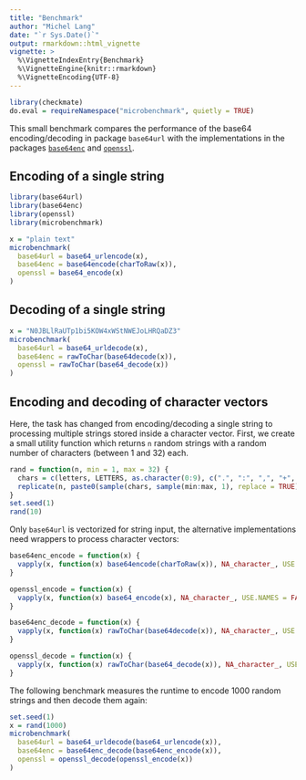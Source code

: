 ```yaml
---
title: "Benchmark"
author: "Michel Lang"
date: "`r Sys.Date()`"
output: rmarkdown::html_vignette
vignette: >
  %\VignetteIndexEntry{Benchmark}
  %\VignetteEngine{knitr::rmarkdown}
  %\VignetteEncoding{UTF-8}
---
```

```r
library(checkmate)
do.eval = requireNamespace("microbenchmark", quietly = TRUE)
```

This small benchmark compares the performance of the base64 encoding/decoding in package `base64url` with the implementations in the packages [`base64enc`](https://cran.r-project.org/package=base64enc) and [`openssl`](https://cran.r-project.org/package=openssl).

## Encoding of a single string
```r
library(base64url)
library(base64enc)
library(openssl)
library(microbenchmark)

x = "plain text"
microbenchmark(
  base64url = base64_urlencode(x),
  base64enc = base64encode(charToRaw(x)),
  openssl = base64_encode(x)
)
```

## Decoding of a single string
```r
x = "N0JBLlRaUTp1bi5KOW4xWStNWEJoLHRQaDZ3"
microbenchmark(
  base64url = base64_urldecode(x),
  base64enc = rawToChar(base64decode(x)),
  openssl = rawToChar(base64_decode(x))
)
```

## Encoding and decoding of character vectors
Here, the task has changed from encoding/decoding a single string to processing multiple strings stored inside a character vector.
First, we create a small utility function which returns `n` random strings with a random number of characters (between 1 and 32) each.
```r
rand = function(n, min = 1, max = 32) {
  chars = c(letters, LETTERS, as.character(0:9), c(".", ":", ",", "+", "-", "*", "/"))
  replicate(n, paste0(sample(chars, sample(min:max, 1), replace = TRUE), collapse = ""))
}
set.seed(1)
rand(10)
```

Only `base64url` is vectorized for string input, the alternative implementations need wrappers to process character vectors:
```r
base64enc_encode = function(x) {
  vapply(x, function(x) base64encode(charToRaw(x)), NA_character_, USE.NAMES = FALSE)
}

openssl_encode = function(x) {
  vapply(x, function(x) base64_encode(x), NA_character_, USE.NAMES = FALSE)
}

base64enc_decode = function(x) {
  vapply(x, function(x) rawToChar(base64decode(x)), NA_character_, USE.NAMES = FALSE)
}

openssl_decode = function(x) {
  vapply(x, function(x) rawToChar(base64_decode(x)), NA_character_, USE.NAMES = FALSE)
}
```

The following benchmark measures the runtime to encode 1000 random strings and then decode them again:
```r
set.seed(1)
x = rand(1000)
microbenchmark(
  base64url = base64_urldecode(base64_urlencode(x)),
  base64enc = base64enc_decode(base64enc_encode(x)),
  openssl = openssl_decode(openssl_encode(x))
)
```
